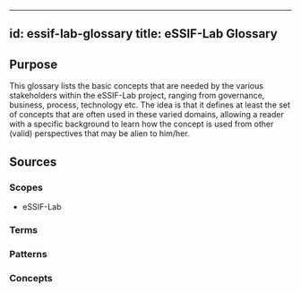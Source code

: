 
---
id: essif-lab-glossary
title: eSSIF-Lab Glossary
---
<!--A {{glossary}} is a list of {{terms|term}} with (short) explanations, usually aimed to help people understand texts around a certain (set of) topic(s) in some context(s).-->

## Purpose
<!--State the purpose(s) that this glossary aims to fulfill, in such a way that readers can easily determine whether or not it is useful for them to use it.-->
This glossary lists the basic concepts that are needed by the various stakeholders within the eSSIF-Lab project, ranging from governance, business, process, technology etc. The idea is that it defines at least the set of concepts that are often used in these varied domains, allowing a reader with a specific background to learn how the concept is used from other (valid) perspectives that may be alien to him/her.

## Sources
<!--Here, the sources should be identified from which the glossary entries (and their descriptions) are to be collected-->

### Scopes
<!--Specify the {{scope-files|scope-file}} that are to serve as a source for this glossary-->
* eSSIF-Lab

### Terms
<!--Specify the {{term-files|term-file}} that are to serve as a source for this glossary. If a term is defined in a scope as well as in a {{term-file}}, the latter takes precedence.-->

### Patterns
<!--Specify the {{pattern-files|pattern-file}} that are to serve as a source for this glossary. If a term is defined in a scope or as a term as well as in a {{pattern-file}}, the latter takes precedence.-->

### Concepts
<!--Specify the {{concept-files|concept-file}} that are to serve as a source for this glossary. If a term is defined in a scope, or as a term, or in a pattern as well as in a {{concept-file}}, the latter takes precedence.-->

<!--
---
## Footnotes
This (optional) section contains any footnotes that may have been specified in the text above.-->

